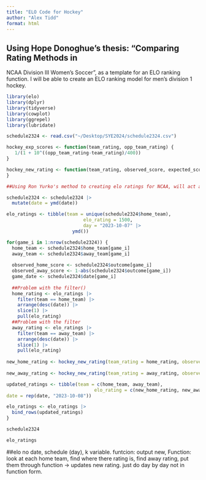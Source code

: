 ```yaml
---
title: "ELO Code for Hockey"
author: "Alex Tidd"
format: html
---
```


## Using Hope Donoghue's thesis: "Comparing Rating Methods in
NCAA Division III Women’s Soccer", as a template for an ELO ranking function. I will be able to create an ELO ranking model for men's division 1 hockey.

```r
library(elo)
library(dplyr)
library(tidyverse)
library(cowplot)
library(ggrepel)
library(lubridate)
```

```r
schedule2324 <- read.csv("~/Desktop/SYE2024/schedule2324.csv")
```

```r
hockey_exp_scores <- function(team_rating, opp_team_rating) {
   1/(1 + 10^((opp_team_rating-team_rating)/400))
}

hockey_new_rating <- function(team_rating, observed_score, expected_score, update_factor = 20) {team_rating + update_factor * (observed_score - expected_score)
}


```

```r
##Using Ron Yurko's method to creating elo ratings for NCAA, will act as skeleton as k values and scaling factors are not optimized

schedule2324 <- schedule2324 |>
  mutate(date = ymd(date))

elo_ratings <- tibble(team = unique(schedule2324$home_team),
                            elo_rating = 1500,
                            day = "2023-10-07" |>
                        ymd())

for(game_i in 1:nrow(schedule2324)) {
  home_team <- schedule2324$home_team[game_i]
  away_team <- schedule2324$away_team[game_i]
  
  observed_home_score <- schedule2324$outcome[game_i]
  observed_away_score <- 1-abs(schedule2324$outcome[game_i])
  game_date <- schedule2324$date[game_i]
  
  ##Problem with the filter()
  home_rating <- elo_ratings |>
    filter(team == home_team) |>
    arrange(desc(date)) |>
    slice(1) |>
    pull(elo_rating)
  ##Problem with the filter
  away_rating <- elo_ratings |>
    filter(team == away_team) |>
    arrange(desc(date)) |>
    slice(1) |>
    pull(elo_rating)
  
new_home_rating <- hockey_new_rating(team_rating = home_rating, observed_score = observed_home_score, expected_score = hockey_exp_scores(home_rating, away_rating))
  
new_away_rating <- hockey_new_rating(team_rating = away_rating, observed_score = observed_away_score, expected_score= hockey_exp_scores(away_rating, home_rating))

updated_ratings <- tibble(team = c(home_team, away_team),
                                elo_rating = c(new_home_rating, new_away_rating),
date = rep(date, "2023-10-08"))

elo_ratings <- elo_ratings |>
  bind_rows(updated_ratings)
}
```


```r
schedule2324
```

```r
elo_ratings
```

##elo no date, schedule (day), k variable. funtcion: output new, Function: look at each home team, find where there rating is, find away rating, put them through function -> updates new rating. just do day by day not in function form.

